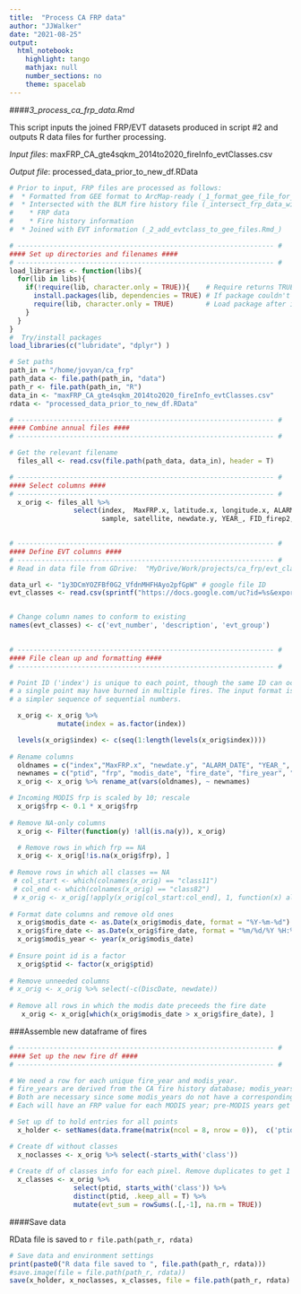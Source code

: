 ```yaml
---
title:  "Process CA FRP data"
author: "JJWalker"
date: "2021-08-25"
output:
  html_notebook:
    highlight: tango
    mathjax: null
    number_sections: no
    theme: spacelab
---
```



####_3_process_ca_frp_data.Rmd_

This script inputs the joined FRP/EVT datasets produced in script #2 and outputs R data files for further processing.  

_Input files_:  maxFRP_CA_gte4sqkm_2014to2020_fireInfo_evtClasses.csv  

_Output file_:  processed_data_prior_to_new_df.RData

```r

# Prior to input, FRP files are processed as follows: 
#  * Formatted from GEE format to ArcMap-ready (_1_format_gee_file_for_import_into_arc.R_)
#  * Intersected with the BLM fire history file (_intersect_frp_data_with_fire_perimeters.py_) to combine 
#    * FRP data
#    * Fire history information  
#  * Joined with EVT information (_2_add_evtclass_to_gee_files.Rmd_)

```


```r

# ---------------------------------------------------------------- #
#### Set up directories and filenames ####
# ---------------------------------------------------------------- #
load_libraries <- function(libs){
  for(lib in libs){
    if(!require(lib, character.only = TRUE)){    # Require returns TRUE if package loaded
      install.packages(lib, dependencies = TRUE) # If package couldn't load, re-install
      require(lib, character.only = TRUE)        # Load package after installing
    }
  }
}
#  Try/install packages
load_libraries(c("lubridate", "dplyr") )

# Set paths
path_in = "/home/jovyan/ca_frp"
path_data <- file.path(path_in, "data")
path_r <- file.path(path_in, "R")
data_in <- "maxFRP_CA_gte4sqkm_2014to2020_fireInfo_evtClasses.csv"
rdata <- "processed_data_prior_to_new_df.RData"

```


```r

# ---------------------------------------------------------------- #
#### Combine annual files ####
# ---------------------------------------------------------------- #

# Get the relevant filename
  files_all <- read.csv(file.path(path_data, data_in), header = T)

```


```r

# ---------------------------------------------------------------- #
#### Select columns ####
# ---------------------------------------------------------------- #
  x_orig <- files_all %>% 
                select(index,  MaxFRP.x, latitude.x, longitude.x, ALARM_DATE,
                       sample, satellite, newdate.y, YEAR_, FID_firep2, FIRE_NAME, GIS_ACRES, pixelarea, starts_with('class')) 
 
```


```r

# ---------------------------------------------------------------- #
#### Define EVT columns ####
# ---------------------------------------------------------------- #
# Read in data file from GDrive:  "MyDrive/Work/projects/ca_frp/evt_classes_found_in_ca.csv"

data_url <- "1y3DCmYOZFBf0G2_VfdnMHFHAyo2pfGpW" # google file ID
evt_classes <- read.csv(sprintf("https://docs.google.com/uc?id=%s&export=download", data_url))


# Change column names to conform to existing 
names(evt_classes) <- c('evt_number', 'description', 'evt_group')
 
```


```r

# ---------------------------------------------------------------- #
#### File clean up and formatting ####
# ---------------------------------------------------------------- #

# Point ID ('index') is unique to each point, though the same ID can occur in multiple rows since
# a single point may have burned in multiple fires. The input format is unwieldy; replace with 
# a simpler sequence of sequential numbers.

  x_orig <- x_orig %>% 
            mutate(index = as.factor(index))

  levels(x_orig$index) <- c(seq(1:length(levels(x_orig$index))))
  
# Rename columns  
  oldnames = c("index","MaxFRP.x", "newdate.y", "ALARM_DATE", "YEAR_", "FID_firep2", "FIRE_NAME", "GIS_ACRES", "latitude.x", "longitude.x")
  newnames = c("ptid", "frp", "modis_date", "fire_date", "fire_year", "fireid", "fire_name", "fire_ac", "lat", "lon")
  x_orig <- x_orig %>% rename_at(vars(oldnames), ~ newnames)

# Incoming MODIS frp is scaled by 10; rescale
  x_orig$frp <- 0.1 * x_orig$frp
  
# Remove NA-only columns
  x_orig <- Filter(function(y) !all(is.na(y)), x_orig)

  # Remove rows in which frp == NA
  x_orig <- x_orig[!is.na(x_orig$frp), ]
  
# Remove rows in which all classes == NA
 # col_start <- which(colnames(x_orig) == "class11")
 # col_end <- which(colnames(x_orig) == "class82")
 # x_orig <- x_orig[!apply(x_orig[col_start:col_end], 1, function(x) all(is.na(x))), ]
  
# Format date columns and remove old ones
  x_orig$modis_date <- as.Date(x_orig$modis_date, format = "%Y-%m-%d")  #"%Y-%m-%d")
  x_orig$fire_date <- as.Date(x_orig$fire_date, format = "%m/%d/%Y %H:%M:%S")
  x_orig$modis_year <- year(x_orig$modis_date)
  
# Ensure point id is a factor
  x_orig$ptid <- factor(x_orig$ptid)
  
# Remove unneeded columns
# x_orig <- x_orig %>% select(-c(DiscDate, newdate))
  
# Remove all rows in which the modis date preceeds the fire date
   x_orig <- x_orig[which(x_orig$modis_date > x_orig$fire_date), ]

```
###Assemble new dataframe of fires


```r

# ---------------------------------------------------------------- #
#### Set up the new fire df ####
# ---------------------------------------------------------------- #

# We need a row for each unique fire_year and modis_year.
# fire_years are derived from the CA fire history database; modis_years are from FRP data.
# Both are necessary since some modis_years do not have a corresponding fire_year.
# Each will have an FRP value for each MODIS year; pre-MODIS years get frp = NA.

# Set up df to hold entries for all points
  x_holder <- setNames(data.frame(matrix(ncol = 8, nrow = 0)),  c('ptid', 'lat', 'long', 'fire_year', 'frp', 'fireid', 'sample',  'satellite'))

# Create df without classes
  x_noclasses <- x_orig %>% select(-starts_with('class'))
  
# Create df of classes info for each pixel. Remove duplicates to get 1 row for each ptid. Include areal sum for each pixel
  x_classes <- x_orig %>% 
                select(ptid, starts_with('class')) %>% 
                distinct(ptid, .keep_all = T) %>% 
                mutate(evt_sum = rowSums(.[,-1], na.rm = TRUE))

```


####Save data

RData file is saved to `r file.path(path_r, rdata)`

```r

# Save data and environment settings   
print(paste0("R data file saved to ", file.path(path_r, rdata)))
#save.image(file = file.path(path_r, rdata))
save(x_holder, x_noclasses, x_classes, file = file.path(path_r, rdata) )

```